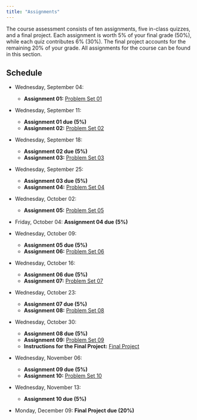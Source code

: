 ```yaml
---
title: "Assignments"
---
```


The course assessment consists of ten assignments, five in-class quizzes, and a final project. Each assignment is worth 5% of your final grade (50%), while each quiz contributes 6% (30%). The final project accounts for the remaining 20% of your grade. All assignments for the course can be found in this section.

## Schedule

- Wednesday, September 04: 
  - **Assignment 01:** [Problem Set 01](https://github.com/danilofreire/qtm151/blob/main/assignments/01-assignment.ipynb)

- Wednesday, September 11: 
  - **Assignment 01 due (5%)**
  - **Assignment 02:** [Problem Set 02](https://github.com/danilofreire/qtm151/blob/main/assignments/02-assignment.ipynb)

- Wednesday, September 18: 
  - **Assignment 02 due (5%)**
  - **Assignment 03:** [Problem Set 03](https://github.com/danilofreire/qtm151/blob/main/assignments/03-assignment.ipynb)

- Wednesday, September 25: 
  - **Assignment 03 due (5%)**
  - **Assignment 04:** [Problem Set 04](https://github.com/danilofreire/qtm151/blob/main/assignments/04-assignment.ipynb)

- Wednesday, October 02: 
  - **Assignment 05:** [Problem Set 05](https://github.com/danilofreire/qtm151/blob/main/assignments/05-assignment.ipynb)

- Friday, October 04: **Assignment 04 due (5%)**

- Wednesday, October 09: 
  - **Assignment 05 due (5%)**
  - **Assignment 06:** [Problem Set 06](https://github.com/danilofreire/qtm151/tree/main/assignments/06-assignment)

- Wednesday, October 16: 
  - **Assignment 06 due (5%)**
  - **Assignment 07:** [Problem Set 07](https://github.com/danilofreire/qtm151/tree/main/assignments/07-assignment)

- Wednesday, October 23: 
  - **Assignment 07 due (5%)**
  - **Assignment 08:** [Problem Set 08](https://github.com/danilofreire/qtm151/blob/main/assignments/08-assignment.ipynb)

- Wednesday, October 30: 
  - **Assignment 08 due (5%)**
  - **Assignment 09:** [Problem Set 09](https://github.com/danilofreire/qtm151/blob/main/assignments/09-assignment.sql)
  - **Instructions for the Final Project:** [Final Project](https://github.com/danilofreire/qtm151/blob/main/final-project)

- Wednesday, November 06: 
  - **Assignment 09 due (5%)**
  - **Assignment 10:** [Problem Set 10](https://github.com/danilofreire/qtm151/blob/main/assignments/10-assignment.ipynb)

- Wednesday, November 13: 
  - **Assignment 10 due (5%)**

- Monday, December 09: **Final Project due (20%)**
